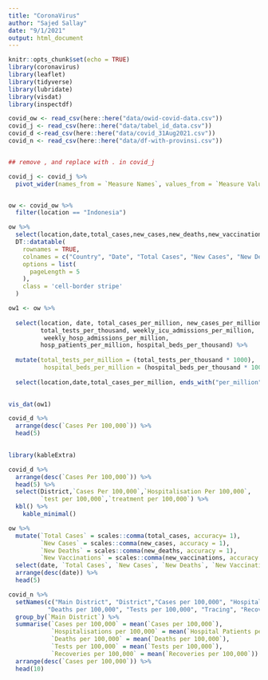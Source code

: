 ```yaml
---
title: "CoronaVirus"
author: "Sajed Sallay"
date: "9/1/2021"
output: html_document
---
```


```r
knitr::opts_chunk$set(echo = TRUE)
library(coronavirus)
library(leaflet)
library(tidyverse)
library(lubridate)
library(visdat)
library(inspectdf)
```



```r
covid_ow <- read_csv(here::here("data/owid-covid-data.csv"))
covid_j <- read_csv(here::here("data/tabel_id_data.csv"))
covid_d <-read_csv(here::here("data/covid_31Aug2021.csv"))
covid_n <- read_csv(here::here("data/df-with-provinsi.csv"))


## remove , and replace with . in covid_j

covid_j <- covid_j %>%
  pivot_wider(names_from = `Measure Names`, values_from = `Measure Values`)


ow <- covid_ow %>%
  filter(location == "Indonesia")
```



```r
ow %>% 
  select(location,date,total_cases,new_cases,new_deaths,new_vaccinations) %>%
  DT::datatable(
    rownames = TRUE,
    colnames = c("Country", "Date", "Total Cases", "New Cases", "New Deaths", "New Vaccinations"),
    options = list(
      pageLength = 5
    ),
    class = 'cell-border stripe'
  )
```


```r
ow1 <- ow %>% 
  
  select(location, date, total_cases_per_million, new_cases_per_million,
         total_tests_per_thousand, weekly_icu_admissions_per_million,
          weekly_hosp_admissions_per_million,
         hosp_patients_per_million, hospital_beds_per_thousand) %>%
  
  mutate(total_tests_per_million = (total_tests_per_thousand * 1000),
          hospital_beds_per_million = (hospital_beds_per_thousand * 1000)) %>%
  
  select(location,date,total_cases_per_million, ends_with("per_million"))
         

```


```r
vis_dat(ow1)

```


```r
covid_d %>%
  arrange(desc(`Cases Per 100,000`)) %>%
  head(5)
  
```






```r
library(kableExtra)

covid_d %>%
  arrange(desc(`Cases Per 100,000`)) %>%
  head(5) %>%
  select(District,`Cases Per 100,000`,`Hospitalisation Per 100,000`,
         `test per 100,000`,`treatment per 100,000`) %>%
  kbl() %>%
    kable_minimal()

```


```r
ow %>% 
  mutate(`Total Cases` = scales::comma(total_cases, accuracy= 1),
         `New Cases` = scales::comma(new_cases, accuracy = 1),
         `New Deaths` = scales::comma(new_deaths, accuracy = 1),
         `New Vaccinations` = scales::comma(new_vaccinations, accuracy = 1)) %>%
  select(date, `Total Cases`, `New Cases`, `New Deaths`, `New Vaccinations`) %>%
  arrange(desc(date)) %>%
  head(5)
```




```r
covid_n %>%
  setNames(c("Main District", "District","Cases per 100,000", "Hospital Patients per 100,000", 
           "Deaths per 100,000", "Tests per 100,000", "Tracing", "Recoveries per 100,000")) %>%
  group_by(`Main District`) %>%
  summarise(`Cases per 100,000` = mean(`Cases per 100,000`),
            `Hospitalisations per 100,000` = mean(`Hospital Patients per 100,000`),
            `Deaths per 100,000` = mean(`Deaths per 100,000`),
            `Tests per 100,000` = mean(`Tests per 100,000`),
            `Recoveries per 100,000` = mean(`Recoveries per 100,000`)) %>%
  arrange(desc(`Cases per 100,000`)) %>%
  head(10)
```














